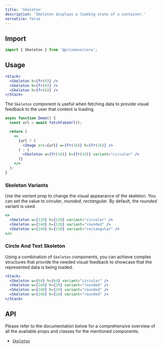 ---
title: 'Skeleton'
description: 'Skeleton displays a loading state of a container.'
versatile: false
---

## Import

```js
import { Skeleton } from '@prismane/core';
```

## Usage

```jsx preview
<Stack>
  <Skeleton h={fr(6)} />
  <Skeleton h={fr(6)} />
  <Skeleton h={fr(6)} />
</Stack>
```

The `Skeleton` component is useful when fetching data to provide visual feedback to the user that content is loading.

```jsx
async function Demo() {
  const url = await fetchFakeUrl();

  return (
    <>
      {url ? (
        <Image src={url} w={fr(16)} h={fr(16)} />
      ) : (
        <Skeleton w={fr(16)} h={fr(16)} variant="circular" />
      )}
    </>
  );
}
```

### Skeleton Variants

Use the _variant_ prop to change the visual appearance of the skeleton. You can set the value to _circular_, _rounded_, _rectangular_. By default, the _rounded_ variant is used.

```jsx preview
<>
  <Skeleton w={120} h={120} variant="circular" />
  <Skeleton w={240} h={120} variant="rounded" />
  <Skeleton w={240} h={120} variant="rectangular" />
</>
```

### Circle And Text Skeleton

Using a combination of `Skeleton` components, you can achieve complex structures that provide the needed visual feedback to showcase that the represented data is being loaded.

```jsx preview
<Stack>
  <Skeleton w={64} h={64} variant="circular" />
  <Skeleton w={240} h={20} variant="rounded" />
  <Skeleton w={240} h={20} variant="rounded" />
  <Skeleton w={240} h={20} variant="rounded" />
</Stack>
```

## API

Please refer to the documentation below for a comprehensive overview of all the available props and classes for the mentioned components.

- [`Skeleton`](/docs/components-api/skeleton-api)
